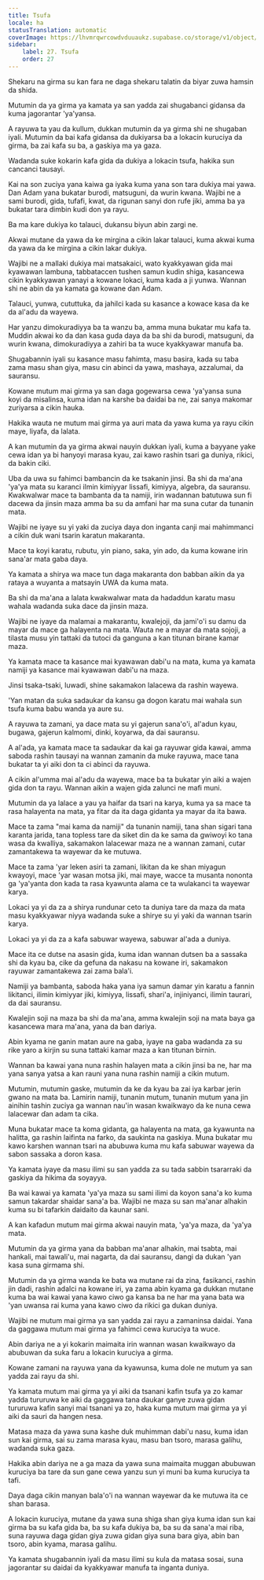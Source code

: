 ```yaml
---
title: Tsufa
locale: ha
statusTranslation: automatic
coverImage: https://lhvmrqwrcowdvduuaukz.supabase.co/storage/v1/object/public/strapi-uploads/small_cover-educacion-fundamental.webp-2d51a7828a2b1309555be27f7e2a61a0.webp
sidebar:
    label: 27. Tsufa
    order: 27
---
```

Shekaru na girma su kan fara ne daga shekaru talatin da biyar zuwa hamsin da shida.

Mutumin da ya girma ya kamata ya san yadda zai shugabanci gidansa da kuma jagorantar 'ya'yansa.

A rayuwa ta yau da kullum, dukkan mutumin da ya girma shi ne shugaban iyali. Mutumin da bai kafa gidansa da dukiyarsa ba a lokacin kuruciya da girma, ba zai kafa su ba, a gaskiya ma ya gaza.

Wadanda suke kokarin kafa gida da dukiya a lokacin tsufa, hakika sun cancanci tausayi.

Kai na son zuciya yana kaiwa ga iyaka kuma yana son tara dukiya mai yawa. Dan Adam yana bukatar burodi, matsuguni, da wurin kwana. Wajibi ne a sami burodi, gida, tufafi, kwat, da rigunan sanyi don rufe jiki, amma ba ya bukatar tara dimbin kudi don ya rayu.

Ba ma kare dukiya ko talauci, dukansu biyun abin zargi ne.

Akwai mutane da yawa da ke mirgina a cikin lakar talauci, kuma akwai kuma da yawa da ke mirgina a cikin lakar dukiya.

Wajibi ne a mallaki dukiya mai matsakaici, wato kyakkyawan gida mai kyawawan lambuna, tabbataccen tushen samun kudin shiga, kasancewa cikin kyakkyawan yanayi a kowane lokaci, kuma kada a ji yunwa. Wannan shi ne abin da ya kamata ga kowane dan Adam.

Talauci, yunwa, cututtuka, da jahilci kada su kasance a kowace kasa da ke da al'adu da wayewa.

Har yanzu dimokuradiyya ba ta wanzu ba, amma muna bukatar mu kafa ta. Muddin akwai ko da dan kasa guda daya da ba shi da burodi, matsuguni, da wurin kwana, dimokuradiyya a zahiri ba ta wuce kyakkyawar manufa ba.

Shugabannin iyali su kasance masu fahimta, masu basira, kada su taba zama masu shan giya, masu cin abinci da yawa, mashaya, azzalumai, da sauransu.

Kowane mutum mai girma ya san daga gogewarsa cewa 'ya'yansa suna koyi da misalinsa, kuma idan na karshe ba daidai ba ne, zai sanya makomar zuriyarsa a cikin hauka.

Hakika wauta ne mutum mai girma ya auri mata da yawa kuma ya rayu cikin maye, liyafa, da lalata.

A kan mutumin da ya girma akwai nauyin dukkan iyali, kuma a bayyane yake cewa idan ya bi hanyoyi marasa kyau, zai kawo rashin tsari ga duniya, rikici, da bakin ciki.

Uba da uwa su fahimci bambancin da ke tsakanin jinsi. Ba shi da ma'ana 'ya'ya mata su karanci ilmin kimiyyar lissafi, kimiyya, algebra, da sauransu. Kwakwalwar mace ta bambanta da ta namiji, irin wadannan batutuwa sun fi dacewa da jinsin maza amma ba su da amfani har ma suna cutar da tunanin mata.

Wajibi ne iyaye su yi yaki da zuciya daya don inganta canji mai mahimmanci a cikin duk wani tsarin karatun makaranta.

Mace ta koyi karatu, rubutu, yin piano, saka, yin ado, da kuma kowane irin sana'ar mata gaba daya.

Ya kamata a shirya wa mace tun daga makaranta don babban aikin da ya rataya a wuyanta a matsayin UWA da kuma mata.

Ba shi da ma'ana a lalata kwakwalwar mata da hadaddun karatu masu wahala wadanda suka dace da jinsin maza.

Wajibi ne iyaye da malamai a makarantu, kwalejoji, da jami'o'i su damu da mayar da mace ga halayenta na mata. Wauta ne a mayar da mata sojoji, a tilasta musu yin tattaki da tutoci da ganguna a kan titunan birane kamar maza.

Ya kamata mace ta kasance mai kyawawan dabi'u na mata, kuma ya kamata namiji ya kasance mai kyawawan dabi'u na maza.

Jinsi tsaka-tsaki, luwadi, shine sakamakon lalacewa da rashin wayewa.

'Yan matan da suka sadaukar da kansu ga dogon karatu mai wahala sun tsufa kuma babu wanda ya aure su.

A rayuwa ta zamani, ya dace mata su yi gajerun sana'o'i, al'adun kyau, bugawa, gajerun kalmomi, dinki, koyarwa, da dai sauransu.

A al'ada, ya kamata mace ta sadaukar da kai ga rayuwar gida kawai, amma saboda rashin tausayi na wannan zamanin da muke rayuwa, mace tana bukatar ta yi aiki don ta ci abinci da rayuwa.

A cikin al'umma mai al'adu da wayewa, mace ba ta bukatar yin aiki a wajen gida don ta rayu. Wannan aikin a wajen gida zalunci ne mafi muni.

Mutumin da ya lalace a yau ya haifar da tsari na karya, kuma ya sa mace ta rasa halayenta na mata, ya fitar da ita daga gidanta ya mayar da ita bawa.

Mace ta zama "mai kama da namiji" da tunanin namiji, tana shan sigari tana karanta jarida, tana topless tare da siket din da ke sama da gwiwoyi ko tana wasa da kwalliya, sakamakon lalacewar maza ne a wannan zamani, cutar zamantakewa ta wayewar da ke mutuwa.

Mace ta zama 'yar leken asiri ta zamani, likitan da ke shan miyagun kwayoyi, mace 'yar wasan motsa jiki, mai maye, wacce ta musanta nononta ga 'ya'yanta don kada ta rasa kyawunta alama ce ta wulakanci ta wayewar karya.

Lokaci ya yi da za a shirya rundunar ceto ta duniya tare da maza da mata masu kyakkyawar niyya wadanda suke a shirye su yi yaki da wannan tsarin karya.

Lokaci ya yi da za a kafa sabuwar wayewa, sabuwar al'ada a duniya.

Mace ita ce dutse na asasin gida, kuma idan wannan dutsen ba a sassaƙa shi da kyau ba, cike da gefuna da nakasu na kowane iri, sakamakon rayuwar zamantakewa zai zama bala'i.

Namiji ya bambanta, saboda haka yana iya samun damar yin karatu a fannin likitanci, ilimin kimiyyar jiki, kimiyya, lissafi, shari'a, injiniyanci, ilimin taurari, da dai sauransu.

Kwalejin soji na maza ba shi da ma'ana, amma kwalejin soji na mata baya ga kasancewa mara ma'ana, yana da ban dariya.

Abin kyama ne ganin matan aure na gaba, iyaye na gaba wadanda za su rike yaro a kirjin su suna tattaki kamar maza a kan titunan birnin.

Wannan ba kawai yana nuna rashin halayen mata a cikin jinsi ba ne, har ma yana sanya yatsa a kan rauni yana nuna rashin namiji a cikin mutum.

Mutumin, mutumin gaske, mutumin da ke da kyau ba zai iya karbar jerin gwano na mata ba. Lamirin namiji, tunanin mutum, tunanin mutum yana jin ainihin tashin zuciya ga wannan nau'in wasan kwaikwayo da ke nuna cewa lalacewar ɗan adam ta cika.

Muna bukatar mace ta koma gidanta, ga halayenta na mata, ga kyawunta na halitta, ga rashin laifinta na farko, da saukinta na gaskiya. Muna bukatar mu kawo karshen wannan tsari na abubuwa kuma mu kafa sabuwar wayewa da sabon sassaka a doron kasa.

Ya kamata iyaye da masu ilimi su san yadda za su tada sabbin tsararraki da gaskiya da hikima da soyayya.

Ba wai kawai ya kamata 'ya'ya maza su sami ilimi da koyon sana'a ko kuma samun takardar shaidar sana'a ba. Wajibi ne maza su san ma'anar alhakin kuma su bi tafarkin daidaito da kaunar sani.

A kan kafadun mutum mai girma akwai nauyin mata, 'ya'ya maza, da 'ya'ya mata.

Mutumin da ya girma yana da babban ma'anar alhakin, mai tsabta, mai hankali, mai tawali'u, mai nagarta, da dai sauransu, dangi da dukan 'yan kasa suna girmama shi.

Mutumin da ya girma wanda ke bata wa mutane rai da zina, fasikanci, rashin jin dadi, rashin adalci na kowane iri, ya zama abin kyama ga dukkan mutane kuma ba wai kawai yana kawo ciwo ga kansa ba ne har ma yana bata wa 'yan uwansa rai kuma yana kawo ciwo da rikici ga dukan duniya.

Wajibi ne mutum mai girma ya san yadda zai rayu a zamaninsa daidai. Yana da gaggawa mutum mai girma ya fahimci cewa kuruciya ta wuce.

Abin dariya ne a yi kokarin maimaita irin wannan wasan kwaikwayo da abubuwan da suka faru a lokacin kuruciya a girma.

Kowane zamani na rayuwa yana da kyawunsa, kuma dole ne mutum ya san yadda zai rayu da shi.

Ya kamata mutum mai girma ya yi aiki da tsanani kafin tsufa ya zo kamar yadda tururuwa ke aiki da gaggawa tana daukar ganye zuwa gidan tururuwa kafin sanyi mai tsanani ya zo, haka kuma mutum mai girma ya yi aiki da sauri da hangen nesa.

Matasa maza da yawa suna kashe duk muhimman dabi'u nasu, kuma idan sun kai girma, sai su zama marasa kyau, masu ban tsoro, marasa galihu, wadanda suka gaza.

Hakika abin dariya ne a ga maza da yawa suna maimaita muggan abubuwan kuruciya ba tare da sun gane cewa yanzu sun yi muni ba kuma kuruciya ta tafi.

Daya daga cikin manyan bala'o'i na wannan wayewar da ke mutuwa ita ce shan barasa.

A lokacin kuruciya, mutane da yawa suna shiga shan giya kuma idan sun kai girma ba su kafa gida ba, ba su kafa dukiya ba, ba su da sana'a mai riba, suna rayuwa daga gidan giya zuwa gidan giya suna bara giya, abin ban tsoro, abin kyama, marasa galihu.

Ya kamata shugabannin iyali da masu ilimi su kula da matasa sosai, suna jagorantar su daidai da kyakkyawar manufa ta inganta duniya.

